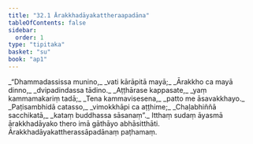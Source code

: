 ```yaml
---
title: "32.1 Ārakkhadāyakattheraapadāna"
tableOfContents: false
sidebar:
  order: 1
type: "tipitaka"
basket: "su"
book: "ap1"
---
```



<DynamicBreadcrumb />

<Division number="1" book="ap1" bookNo="20" page="288">

<Paragraph number="3506" type="verses" book="ap1">
_“Dhammadassissa munino,_  
_vati kārāpitā mayā;_  
_Ārakkho ca mayā dinno,_  
_dvipadindassa tādino._  

</Paragraph>

</Division>
<Division number="2" book="ap1" bookNo="20" page="288">

<Paragraph number="3507" type="verses" book="ap1">
_Aṭṭhārase kappasate,_  
_yaṃ kammamakariṃ tadā;_  
_Tena kammavisesena,_  
_patto me āsavakkhayo._  

</Paragraph>

</Division>
<Division number="3" book="ap1" bookNo="20" page="288">

<Paragraph number="3508" type="verses" book="ap1">
_Paṭisambhidā catasso,_  
_vimokkhāpi ca aṭṭhime;_  
_Chaḷabhiññā sacchikatā,_  
_kataṃ buddhassa sāsanaṃ”._  

</Paragraph>

<Paragraph number="3509" book="ap1">
Itthaṃ sudaṃ āyasmā ārakkhadāyako thero imā gāthāyo abhāsitthāti.

</Paragraph>
</Division>

<Paragraph number="3510" type="center" book="ap1">
Ārakkhadāyakattherassāpadānaṃ paṭhamaṃ.
</Paragraph>